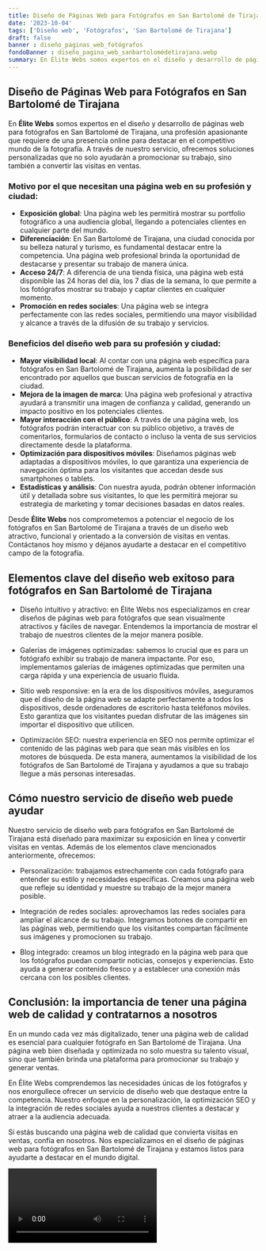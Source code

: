 ```yaml
---
title: Diseño de Páginas Web para Fotógrafos en San Bartolomé de Tirajana
date: '2023-10-04'
tags: ['Diseño web', 'Fotógrafos', 'San Bartolomé de Tirajana']
draft: false
banner : diseño_paginas_web_fotógrafos
fondoBanner : diseño_pagina_web_sanbartolomédetirajana.webp
summary: En Élite Webs somos expertos en el diseño y desarrollo de páginas web para fotógrafos en San Bartolomé de Tirajana, una profesión apasionante que requiere de una presencia online para destacar en el competitivo mundo de la fotografía. A través de nuestro servicio, ofrecemos soluciones personalizadas que no solo ayudarán a promocionar su trabajo, sino también a convertir las visitas en ventas.
---
```


## Diseño de Páginas Web para Fotógrafos en San Bartolomé de Tirajana

En **Élite Webs** somos expertos en el diseño y desarrollo de páginas web para fotógrafos en San Bartolomé de Tirajana, una profesión apasionante que requiere de una presencia online para destacar en el competitivo mundo de la fotografía. A través de nuestro servicio, ofrecemos soluciones personalizadas que no solo ayudarán a promocionar su trabajo, sino también a convertir las visitas en ventas.

### Motivo por el que necesitan una página web en su profesión y ciudad:

- **Exposición global**: Una página web les permitirá mostrar su portfolio fotográfico a una audiencia global, llegando a potenciales clientes en cualquier parte del mundo.
- **Diferenciación**: En San Bartolomé de Tirajana, una ciudad conocida por su belleza natural y turismo, es fundamental destacar entre la competencia. Una página web profesional brinda la oportunidad de destacarse y presentar su trabajo de manera única.
- **Acceso 24/7**: A diferencia de una tienda física, una página web está disponible las 24 horas del día, los 7 días de la semana, lo que permite a los fotógrafos mostrar su trabajo y captar clientes en cualquier momento.
- **Promoción en redes sociales**: Una página web se integra perfectamente con las redes sociales, permitiendo una mayor visibilidad y alcance a través de la difusión de su trabajo y servicios.

### Beneficios del diseño web para su profesión y ciudad:

- **Mayor visibilidad local**: Al contar con una página web específica para fotógrafos en San Bartolomé de Tirajana, aumenta la posibilidad de ser encontrado por aquellos que buscan servicios de fotografía en la ciudad.
- **Mejora de la imagen de marca**: Una página web profesional y atractiva ayudará a transmitir una imagen de confianza y calidad, generando un impacto positivo en los potenciales clientes.
- **Mayor interacción con el público**: A través de una página web, los fotógrafos podrán interactuar con su público objetivo, a través de comentarios, formularios de contacto o incluso la venta de sus servicios directamente desde la plataforma.
- **Optimización para dispositivos móviles**: Diseñamos páginas web adaptadas a dispositivos móviles, lo que garantiza una experiencia de navegación óptima para los visitantes que accedan desde sus smartphones o tablets.
- **Estadísticas y análisis**: Con nuestra ayuda, podrán obtener información útil y detallada sobre sus visitantes, lo que les permitirá mejorar su estrategia de marketing y tomar decisiones basadas en datos reales.

Desde **Élite Webs** nos comprometemos a potenciar el negocio de los fotógrafos en San Bartolomé de Tirajana a través de un diseño web atractivo, funcional y orientado a la conversión de visitas en ventas. Contáctanos hoy mismo y déjanos ayudarte a destacar en el competitivo campo de la fotografía.

<GifSeo />

<Cta />

## Elementos clave del diseño web exitoso para fotógrafos en San Bartolomé de Tirajana

- Diseño intuitivo y atractivo: en Élite Webs nos especializamos en crear diseños de páginas web para fotógrafos que sean visualmente atractivos y fáciles de navegar. Entendemos la importancia de mostrar el trabajo de nuestros clientes de la mejor manera posible.

- Galerías de imágenes optimizadas: sabemos lo crucial que es para un fotógrafo exhibir su trabajo de manera impactante. Por eso, implementamos galerías de imágenes optimizadas que permiten una carga rápida y una experiencia de usuario fluida.

- Sitio web responsive: en la era de los dispositivos móviles, aseguramos que el diseño de la página web se adapte perfectamente a todos los dispositivos, desde ordenadores de escritorio hasta teléfonos móviles. Esto garantiza que los visitantes puedan disfrutar de las imágenes sin importar el dispositivo que utilicen.

- Optimización SEO: nuestra experiencia en SEO nos permite optimizar el contenido de las páginas web para que sean más visibles en los motores de búsqueda. De esta manera, aumentamos la visibilidad de los fotógrafos de San Bartolomé de Tirajana y ayudamos a que su trabajo llegue a más personas interesadas.

## Cómo nuestro servicio de diseño web puede ayudar

Nuestro servicio de diseño web para fotógrafos en San Bartolomé de Tirajana está diseñado para maximizar su exposición en línea y convertir visitas en ventas. Además de los elementos clave mencionados anteriormente, ofrecemos:

- Personalización: trabajamos estrechamente con cada fotógrafo para entender su estilo y necesidades específicas. Creamos una página web que refleje su identidad y muestre su trabajo de la mejor manera posible.

- Integración de redes sociales: aprovechamos las redes sociales para ampliar el alcance de su trabajo. Integramos botones de compartir en las páginas web, permitiendo que los visitantes compartan fácilmente sus imágenes y promocionen su trabajo.

- Blog integrado: creamos un blog integrado en la página web para que los fotógrafos puedan compartir noticias, consejos y experiencias. Esto ayuda a generar contenido fresco y a establecer una conexión más cercana con los posibles clientes.

## Conclusión: la importancia de tener una página web de calidad y contratarnos a nosotros

En un mundo cada vez más digitalizado, tener una página web de calidad es esencial para cualquier fotógrafo en San Bartolomé de Tirajana. Una página web bien diseñada y optimizada no solo muestra su talento visual, sino que también brinda una plataforma para promocionar su trabajo y generar ventas.

En Élite Webs comprendemos las necesidades únicas de los fotógrafos y nos enorgullece ofrecer un servicio de diseño web que destaque entre la competencia. Nuestro enfoque en la personalización, la optimización SEO y la integración de redes sociales ayuda a nuestros clientes a destacar y atraer a la audiencia adecuada.

Si estás buscando una página web de calidad que convierta visitas en ventas, confía en nosotros. Nos especializamos en el diseño de páginas web para fotógrafos en San Bartolomé de Tirajana y estamos listos para ayudarte a destacar en el mundo digital.

<Video />

<CtaBot job='Fotógrafos' city='San Bartolomé de Tirajana'/>

<Gmaps query='San Bartolomé de Tirajana+españa+maps' />